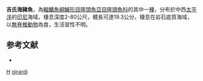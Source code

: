 {{Speciesbox 
| taxon = Halichoeres girardi
| image = Halichoeres zeylonicus.jpg
| status = NE
| status_system = IUCN3.1
| authority = [[Bleeker|Bleeker]], 1858
| synonyms = *''Julis girardi''<br /><small>Bleeker, 1858</small>
}}

'''吉氏海豬魚'''，為[[輻鰭魚綱|輻鰭魚綱]][[鱸形目|鱸形目]][[隆頭魚亞目|隆頭魚亞目]][[隆頭魚科|隆頭魚科]]的其中一[[種|種]]，分布於中西[[太平洋|太平洋]]的[[印尼|印尼]]海域，棲息深度2-80公尺，體長可達19.3公分，棲息在岩石底質海域，以[[無脊椎動物|無脊椎動物]]為食，生活習性不明。

==参考文献==
*{{FishBase_species|genus=Halichoeres|species=girardi|year=2013|month=7}}
{{taxonbar}}
[[Category:1858年描述的鱼类|H]]
[[Category:海豬魚屬|girardi]]